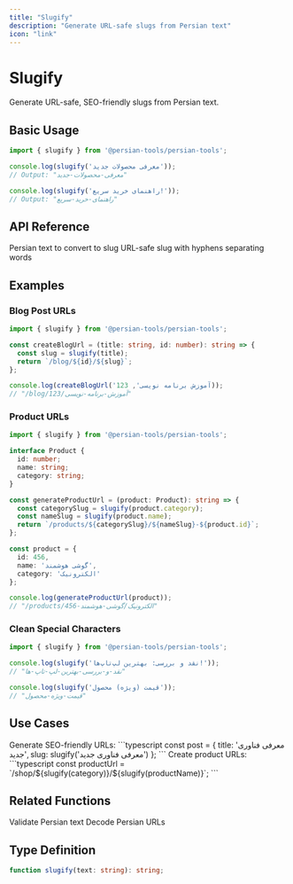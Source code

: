 ```yaml
---
title: "Slugify"
description: "Generate URL-safe slugs from Persian text"
icon: "link"
---
```


# Slugify

Generate URL-safe, SEO-friendly slugs from Persian text.

## Basic Usage

```typescript
import { slugify } from '@persian-tools/persian-tools';

console.log(slugify('معرفی محصولات جدید'));
// Output: "معرفی-محصولات-جدید"

console.log(slugify('راهنمای خرید سریع!'));
// Output: "راهنمای-خرید-سریع"
```

## API Reference

<ParamField path="text" type="string" required>
  Persian text to convert to slug
</ParamField>

<ResponseField name="result" type="string">
  URL-safe slug with hyphens separating words
</ResponseField>

## Examples

### Blog Post URLs

```typescript
import { slugify } from '@persian-tools/persian-tools';

const createBlogUrl = (title: string, id: number): string => {
  const slug = slugify(title);
  return `/blog/${id}/${slug}`;
};

console.log(createBlogUrl('آموزش برنامه نویسی', 123));
// "/blog/123/آموزش-برنامه-نویسی"
```

### Product URLs

```typescript
import { slugify } from '@persian-tools/persian-tools';

interface Product {
  id: number;
  name: string;
  category: string;
}

const generateProductUrl = (product: Product): string => {
  const categorySlug = slugify(product.category);
  const nameSlug = slugify(product.name);
  return `/products/${categorySlug}/${nameSlug}-${product.id}`;
};

const product = {
  id: 456,
  name: 'گوشی هوشمند',
  category: 'الکترونیک'
};

console.log(generateProductUrl(product));
// "/products/الکترونیک/گوشی-هوشمند-456"
```

### Clean Special Characters

```typescript
import { slugify } from '@persian-tools/persian-tools';

console.log(slugify('نقد و بررسی: بهترین لپ‌تاپ‌ها!'));
// "نقد-و-بررسی-بهترین-لپ-تاپ-ها"

console.log(slugify('قیمت (ویژه) محصول'));
// "قیمت-ویژه-محصول"
```

## Use Cases

<AccordionGroup>
  <Accordion title="Content Management" icon="file-lines">
    Generate SEO-friendly URLs:
    ```typescript
    const post = {
      title: 'معرفی فناوری جدید',
      slug: slugify('معرفی فناوری جدید')
    };
    ```
  </Accordion>

  <Accordion title="E-commerce" icon="cart-shopping">
    Create product URLs:
    ```typescript
    const productUrl = `/shop/${slugify(category)}/${slugify(productName)}`;
    ```
  </Accordion>
</AccordionGroup>

## Related Functions

<CardGroup cols={2}>
  <Card title="Persian Characters" icon="language" href="/utilities/text/persian-chars">
    Validate Persian text
  </Card>
  <Card title="URL Fix" icon="globe" href="/utilities/text/url-fix">
    Decode Persian URLs
  </Card>
</CardGroup>

## Type Definition

```typescript
function slugify(text: string): string;
```

